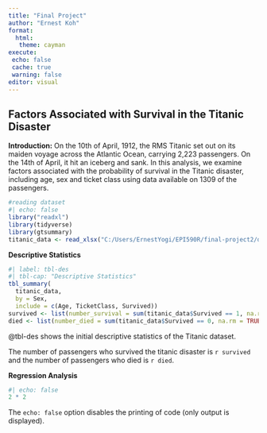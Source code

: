 ```yaml
---
title: "Final Project"
author: "Ernest Koh"
format:
  html:
   theme: cayman
execute:
 echo: false
 cache: true
 warning: false
editor: visual
---
```


## **Factors Associated with Survival in the Titanic Disaster**

**Introduction:** On the 10th of April, 1912, the RMS Titanic set out on its maiden voyage across the Atlantic Ocean, carrying 2,223 passengers. On the 14th of April, it hit an iceberg and sank. In this analysis, we examine factors associated with the probability of survival in the Titanic disaster, including age, sex and ticket class using data available on 1309 of the passengers.

```r
#reading dataset
#| echo: false
library("readxl")
library(tidyverse)
library(gtsummary)
titanic_data <- read_xlsx("C:/Users/ErnestYogi/EPI590R/final-project2/data/titanic 2023.xlsx")
```
**Descriptive Statistics**
```r
#| label: tbl-des
#| tbl-cap: "Descriptive Statistics"
tbl_summary(
  titanic_data,
  by = Sex,
  include = c(Age, TicketClass, Survived))
survived <- list(number_survival = sum(titanic_data$Survived == 1, na.rm = TRUE))
died <- list(number_died = sum(titanic_data$Survived == 0, na.rm = TRUE))
```
@tbl-des shows the initial descriptive statistics of the Titanic dataset.

The number of passengers who survived the titanic disaster is `r survived` and the number of passengers who died is `r died`.

**Regression Analysis**
```r
#| echo: false
2 * 2
```

The `echo: false` option disables the printing of code (only output is displayed).
